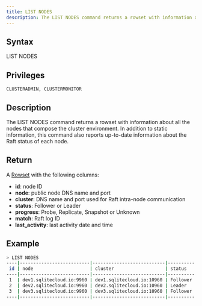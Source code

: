 ```yaml
---
title: LIST NODES
description: The LIST NODES command returns a rowset with information about all the nodes that compose the cluster environment
---
```


## Syntax

LIST NODES

## Privileges

```
CLUSTERADMIN, CLUSTERMONITOR
```

## Description

The LIST NODES command returns a rowset with information about all the nodes that compose the cluster environment. In addition to static information, this command also reports up-to-date information about the Raft status of each node.

## Return

A [Rowset](https://github.com/sqlitecloud/sdk/blob/master/PROTOCOL.md) with the following columns:
* **id**: node ID
* **node**: public node DNS name and port
* **cluster**: DNS name and port used for Raft intra-node communication
* **status**: Follower or Leader
* **progress**: Probe, Replicate, Snapshot or Unknown
* **match**: Raft log ID
* **last_activity**: last activity date and time

## Example

```bash
> LIST NODES
----|--------------------------|---------------------------|----------|-----------|-------|---------------------|
 id | node                     | cluster                   | status   | progress  | match | last_activity       |
----|--------------------------|---------------------------|----------|-----------|-------|---------------------|
 1  | dev1.sqlitecloud.io:9960 | dev1.sqlitecloud.io:10960 | Follower | Replicate | 13463 | 2023-02-08 08:17:08 |
 2  | dev2.sqlitecloud.io:9960 | dev2.sqlitecloud.io:10960 | Leader   | Replicate | 13463 | 2023-02-08 08:17:08 |
 3  | dev3.sqlitecloud.io:9960 | dev3.sqlitecloud.io:10960 | Follower | Replicate | 13463 | 2023-02-08 08:17:08 |
----|--------------------------|---------------------------|----------|-----------|-------|---------------------|

```
